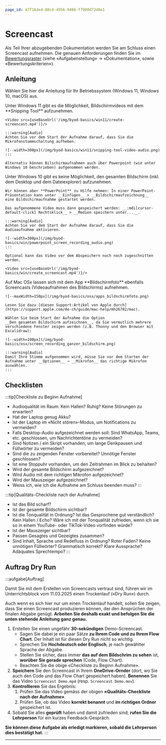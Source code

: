 ```yaml
---
page_id: 47f16de4-88cd-4956-9486-f7900d72d0a1
---
```



# Screencast

Als Teil Ihrer abzugebenden Dokumentation werden Sie am Schluss einen Screencast aufnehmen. Die genauen Anforderungen finden Sie im [Bewertungsraster](https://erzbe-my.sharepoint.com/:b:/g/personal/silas_berger_gbsl_ch/ETgReOJYCENAtHG1EpBSs5kBNbFtuNDhdcIVF_EvMwc9Sg?e=hcb0D6) (siehe «Aufgabenstellung» → «Dokumentation», sowie «Bewertungskriterien»).

## Anleitung

Wählen Sie hier die Anleitung für Ihr Betriebssystem (Windows 11, Windows 10, macOS) aus.

<OsTabs>
  <TabItem value="win11">
    Unter Windows 11 gibt es die Möglichkeit, Bildschirmvideos mit dem **Snipping Tool** aufzunehmen.

    <Video src={useBaseUrl('/img/byod-basics/win11/create-screencast.mp4')}/>

    :::warning[Audio]
    Achten Sie vor dem Start der Aufnahme darauf, dass Sie die Mikrofonstummschaltung aufheben.

    ![--width=300px](/img/byod-basics/win11/snipping-tool-video-audio.png)
    :::

    Alternativ können Bilschirmaufnahmen auch über Powerpoint (wie unter Windows 10 beschrieben) aufgenommen werden.

  </TabItem>
  <TabItem value="win10">
    Unter Windows 10 gibt es keine Möglichkeit, den gesamten Bildschirm (inkl. dem Desktop und dem Dateiexplorer)
    aufzunehmen.

    Wir können aber **PowerPoint** zu Hilfe nehmen: In einer PowerPoint-Präsentation kann unter __Einfügen__ > __Bildschirmaufzeichnung__
    eine Bildschirmaufnahme gestartet werden.

    Das aufgenommene Video muss dann gespeichert werden: __:mdi[cursor-default-click] Rechtsklick__ > __Medien speichern unter...__.

    :::warning[Audio]
    Achten Sie vor dem Start der Aufnahme darauf, dass Sie die Audioaufnahme aktivieren.

    ![--width=300px](/img/byod-basics/win/powerpoint_screen_recording_audio.png)
    :::

    Optional kann das Video vor dem Abspeichern noch noch zugeschnitten werden.

    <Video src={useBaseUrl('/img/byod-basics/win/create_screencast.mp4')}/>

  </TabItem>
  <TabItem value="mac">
    Auf Mac OSx lassen sich mit dem App **Bildschirmfoto** ebenfalls Screencasts (Videoaufnahmen des Bildschirms)
    aufnehmen.

    ![--maxWidth=150px](/img/byod-basics/osx/apps_bildschirmfoto.png)

    Lesen Sie dazu [diesen Support-Artikel von Apple durch](https://support.apple.com/de-ch/guide/mac-help/mh26782/mac).

    Wählen Sie beim Start der Aufnahme die Option __Den gesamten Bildschirm aufzeichnen__, da Sie vermutlich mehrere verschiedene Fenster zeigen werden (z.B. Thonny und den Browser mit Excalidraw):

    ![--width=100px](/img/byod-basics/osx/screen_recording_ganzer_bildschirm.png)

    :::warning[Audio]
    Damit Ihre Stimme aufgenommen wird, müsse Sie vor dem Starten der Aufnahme unter __Optionen__ → __Mikrofon__ das richtige Mikrofon auswählen.
    :::

  </TabItem>
</OsTabs>

## Checklisten

:::tip[Checkliste zu Beginn Aufnahme]

- Audioqualität im Raum: Kein Hallen? Ruhig? Keine Störungen zu erwarten?
- Hat der Laptop genug Akku?
- Ist der Laptop im «Nicht stören»-Modus, um Notifications zu vermeiden?
- Falls Desktop-Audio aufgezeichnet werden soll: Sind WhatsApp, Teams, etc. geschlossen, um Nachrichtentöne zu vermeiden?
- Sind Notizen / ein Skript vorhanden, um lange Denkpausen und Füllwörter zu vermeiden?
- Sind die zu zeigenden Fenster vorbereitet? Unnötige Fenster geschlossen?
- Ist eine Stoppuhr vorhanden, um den Zeitrahmen im Blick zu behalten?
- Wird der gesamte Bildschirm aufgezeichnet?
- Wird Audio mit dem richtigen Mikrofon aufgezeichnet?
- Wird der Mauszeiger aufgezeichnet?
- Weiss ich, wie ich die Aufnahme am Schluss beenden muss? :::

:::tip[Qualitäts-Checkliste nach der Aufnahme]

- Ist das Bild scharf?
- Ist der gesamte Bildschirm sichtbar?
- Ist die Tonqualität in Ordnung? Ist das Gesprochene gut verständlich? Kein Hallen / Echo? Wäre ich mit der Tonqualität zufrieden, wenn ich sie so in einem YouTube- oder TikTok-Video vorfinden würde?
- Ist der Mauszeiger sichtbar?
- Passen Gesagtes und Gezeigtes zusammen?
- Sind Inhalt, Sprache und Redefluss in Ordnung? Roter Faden? Keine unnötigen Füllwörter? Grammatisch korrekt? Klare Aussprache? Adäquates Sprechtempo? :::

## Auftrag Dry Run

:::aufgabe[Auftrag]

<TaskState id="14aa2e33-ff3f-4afa-8e14-00e9c0bb05eb" />
Damit Sie mit dem Erstellen von Screencasts vertraut sind, führen wir im Unterrichtsblock vom 11.03.2025 einen
Trockenlauf («Dry Run») durch.

Auch wenn es sich hier nur um einen Trockenlauf handelt, sollen Sie zeigen, dass Sie einen Screencast produzieren können, der den Ansprüchen der finalen Abgabe genügt. **Arbeiten Sie deshalb exakt und befolgen Sie die unten stehende Anleitung ganz genau.**

1. Erstellen Sie einen ungefähr **30-sekündigen** Demo-Screencast.
    - Sagen Sie dabei je ein paar Sätze **zu Ihrem Code und zu Ihrem Flow Chart**. Der Inhalt ist für diesen Dry Run nicht so wichtig.
    - Sprechen Sie **Hochdeutsch oder Englisch**, je nach gewählter Sprache der Abgabe.
    - Stellen Sie sicher, dass immer **das auf dem Bildschrim zu sehen** ist, **worüber Sie gerade sprechen** (Code, Flow Chart).
    - Beachten Sie die obige «Checkliste zu Beginn Aufnahme».
2. **Speichern** Sie den Screencast in Ihrem **OneDrive-Ornder** (dort, wo Sie auch den Code und das Flow Chart gespeichert haben). **Benennen** Sie das Video `Screencast Demo.mp4` (resp. `Screencast Demo.mov`).
3. **Kontrollieren** Sie das Ergebnis:
    1. Prüfen Sie das Video gemäss der obigen **«Qualitäts-Checkliste nach der Aufnahme»**.
    2. Prüfen Sie, ob das Video **korrekt benannt** und **im richtigen Ordner** gespeichert ist.
4. Sobald Sie alles **geprüft** haben und damit zufrieden sind, **rufen Sie die Lehrperson** für ein kurzes Feedback-Gespräch.

**Sie können diese Aufgabe als erledigt markieren, sobald die Lehrperson dies bestätigt hat.** :::

---

